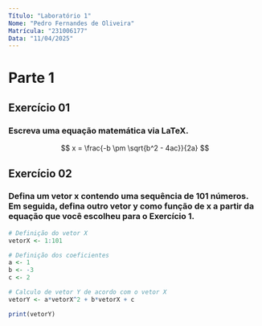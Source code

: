 ```yaml
---
Título: "Laboratório 1"
Nome: "Pedro Fernandes de Oliveira"
Matrícula: "231006177"
Data: "11/04/2025"
---
```


# Parte 1

## Exercício 01 
### Escreva uma equação matemática via LaTeX.

$$ x = \frac{-b \pm \sqrt{b^2 - 4ac}}{2a} $$

## Exercício 02
### Defina um vetor x contendo uma sequência de 101 números. Em seguida, defina outro vetor y como função de x a partir da equação que você escolheu para o Exercício 1.

```r
# Definição do vetor X
vetorX <- 1:101

# Definição dos coeficientes
a <- 1
b <- -3
c <- 2

# Calculo de vetor Y de acordo com o vetor X
vetorY <- a*vetorX^2 + b*vetorX + c

print(vetorY)
```